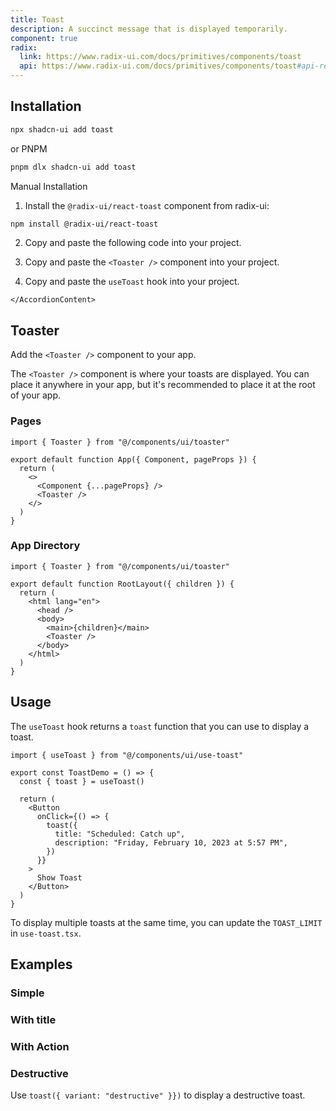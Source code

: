 ```yaml
---
title: Toast
description: A succinct message that is displayed temporarily.
component: true
radix:
  link: https://www.radix-ui.com/docs/primitives/components/toast
  api: https://www.radix-ui.com/docs/primitives/components/toast#api-reference
---
```


<ComponentExample src="/components/examples/toast/demo.tsx">
  <ToastDemo />
</ComponentExample>

## Installation

```bash
npx shadcn-ui add toast
```
or PNPM
```bash
pnpm dlx shadcn-ui add toast
```

<Accordion type="single" collapsible>
  <AccordionItem value="manual-installation">
    <AccordionTrigger>Manual Installation</AccordionTrigger>
    <AccordionContent>

1. Install the `@radix-ui/react-toast` component from radix-ui:

```bash
npm install @radix-ui/react-toast
```

2. Copy and paste the following code into your project.

<ComponentSource src="/components/ui/toast.tsx" />

3. Copy and paste the `<Toaster />` component into your project.

<ComponentSource src="/components/ui/toaster.tsx" />

4. Copy and paste the `useToast` hook into your project.

<ComponentSource src="/components/ui/use-toast.ts" />

    </AccordionContent>

  </AccordionItem>
</Accordion>

## Toaster

Add the `<Toaster />` component to your app.

The `<Toaster />` component is where your toasts are displayed. You can place it anywhere in your app, but it's recommended to place it at the root of your app.

### Pages

```tsx title="_app.tsx" {1,7}
import { Toaster } from "@/components/ui/toaster"

export default function App({ Component, pageProps }) {
  return (
    <>
      <Component {...pageProps} />
      <Toaster />
    </>
  )
}
```

### App Directory

```tsx title="app/layout.tsx" {1,9}
import { Toaster } from "@/components/ui/toaster"

export default function RootLayout({ children }) {
  return (
    <html lang="en">
      <head />
      <body>
        <main>{children}</main>
        <Toaster />
      </body>
    </html>
  )
}
```

## Usage

The `useToast` hook returns a `toast` function that you can use to display a toast.

```tsx
import { useToast } from "@/components/ui/use-toast"
```

```tsx {2,7-10}
export const ToastDemo = () => {
  const { toast } = useToast()

  return (
    <Button
      onClick={() => {
        toast({
          title: "Scheduled: Catch up",
          description: "Friday, February 10, 2023 at 5:57 PM",
        })
      }}
    >
      Show Toast
    </Button>
  )
}
```

<Callout>

To display multiple toasts at the same time, you can update the `TOAST_LIMIT` in `use-toast.tsx`.

</Callout>

## Examples

### Simple

<ComponentExample src="/components/examples/toast/simple.tsx">
  <ToastSimple />
</ComponentExample>

### With title

<ComponentExample src="/components/examples/toast/with-title.tsx">
  <ToastWithTitle />
</ComponentExample>

### With Action

<ComponentExample src="/components/examples/toast/with-action.tsx">
  <ToastWithAction />
</ComponentExample>

### Destructive

Use `toast({ variant: "destructive" }})` to display a destructive toast.

<ComponentExample src="/components/examples/toast/destructive.tsx">
  <ToastDestructive />
</ComponentExample>
